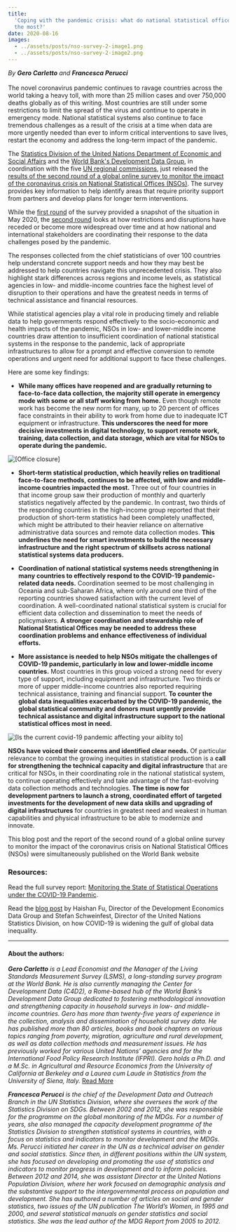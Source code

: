```yaml
---
title:
  'Coping with the pandemic crisis: what do national statistical offices need
  the most?'
date: 2020-08-16
images:
  - ../assets/posts/nso-survey-2-image1.png
  - ../assets/posts/nso-survey-2-image2.png
---
```



_By **Gero Carletto** and **Francesca Perucci**_<br/><br/>The novel coronavirus
pandemic continues to ravage countries across the world taking a heavy toll,
with more than 25 million cases and over 750,000 deaths globally as of this
writing. Most countries are still under some restrictions to limit the spread of
the virus and continue to operate in emergency mode. National statistical
systems also continue to face tremendous challenges as a result of the crisis at
a time when data are more urgently needed than ever to inform critical
interventions to save lives, restart the economy and address the long-term
impact of the pandemic.

The
[Statistics Division of the United Nations Department of Economic and Social Affairs](http://unstats.un.org/)
and the [World Bank's Development Data Group](http://data.worldbank.org/), in
coordination with the five
[UN regional commissions](http://www.regionalcommissions.org/about/the-regional-commissions/what-we-do/),
just released the
[results of the second round of a global online survey to monitor the impact of the coronavirus crisis on National Statistical Offices (NSOs)](https://unstats.un.org/unsd/covid19-response/covid19-nso-survey-report-2.pdf).
The survey provides key information to help identify areas that require priority
support from partners and develop plans for longer term interventions.

While the
[first round](https://unstats.un.org/unsd/covid19-response/covid19-nso-survey-report.pdf)
of the survey provided a snapshot of the situation in May 2020, the
[second round](https://unstats.un.org/unsd/covid19-response/covid19-nso-survey-report-2.pdf)
looks at how restrictions and disruptions have receded or become more widespread
over time and at how national and international stakeholders are coordinating
their response to the data challenges posed by the pandemic.

The responses collected from the chief statisticians of over 100 countries help
understand concrete support needs and how they may best be addressed to help
countries navigate this unprecedented crisis. They also highlight stark
differences across regions and income levels, as statistical agencies in low-
and middle-income countries face the highest level of disruption to their
operations and have the greatest needs in terms of technical assistance and
financial resources.

While statistical agencies play a vital role in producing timely and reliable
data to help governments respond effectively to the socio-economic and health
impacts of the pandemic, NSOs in low- and lower-middle income countries draw
attention to insufficient coordination of national statistical systems in the
response to the pandemic, lack of appropriate infrastructures to allow for a
prompt and effective conversion to remote operations and urgent need for
additional support to face these challenges.

Here are some key findings:

- **While many offices have reopened and are gradually returning to face-to-face
  data collection, the majority still operate in emergency mode with some or all
  staff working from home.** Even though remote work has become the new norm for
  many, up to 20 percent of offices face constraints in their ability to work
  from home due to inadequate ICT equipment or infrastructure. **This
  underscores the need for more decisive investments in digital technology, to
  support remote work, training, data collection, and data storage, which are
  vital for NSOs to operate during the pandemic.**

<Box mb={3}>
  <Img
    fluid={props.images[0]}
    title="[Office closure]"
    alt="[Office closure]"
  />
</Box>

- **Short-term statistical production, which heavily relies on traditional
  face-to-face methods, continues to be affected, with low and middle-income
  countries impacted the most.** Three out of four countries in that income
  group saw their production of monthly and quarterly statistics negatively
  affected by the pandemic. In contrast, two thirds of the responding countries
  in the high-income group reported that their production of short-term
  statistics had been completely unaffected, which might be attributed to their
  heavier reliance on alternative administrative data sources and remote data
  collection modes. **This underlines the need for smart investments to build
  the necessary infrastructure and the right spectrum of skillsets across
  national statistical systems data producers.**

- **Coordination of national statistical systems needs strengthening in many
  countries to effectively respond to the COVID-19 pandemic-related data
  needs.** Coordination seemed to be most challenging in Oceania and sub-Saharan
  Africa, where only around one third of the reporting countries showed
  satisfaction with the current level of coordination. A well-coordinated
  national statistical system is crucial for efficient data collection and
  dissemination to meet the needs of policymakers. **A stronger coordination and
  stewardship role of National Statistical Offices may be needed to address
  these coordination problems and enhance effectiveness of individual efforts.**

- **More assistance is needed to help NSOs mitigate the challenges of COVID-19
  pandemic, particularly in low and lower-middle income countries.** Most
  countries in this group voiced a strong need for every type of support,
  including equipment and infrastructure. Two thirds or more of upper
  middle-income countries also reported requiring technical assistance, training
  and financial support. **To counter the global data inequalities exacerbated
  by the COVID-19 pandemic, the global statistical community and donors must
  urgently provide technical assistance and digital infrastructure support to
  the national statistical offices most in need.**

<Box mb={3}>
  <Img
    fluid={props.images[1]}
    title="[Need for additional support to face the challenges posed by the COVID-19 pandemic]"
    alt="[Is the current covid-19 pandemic affecting your aiblity to]"
  />
</Box>

**NSOs have voiced their concerns and identified clear needs.** Of particular
relevance to combat the growing inequities in statistical production is a **call
for strengthening the technical capacity and digital infrastructure** that are
critical for NSOs, in their coordinating role in the national statistical
system, to continue operating effectively and take advantage of the
fast-evolving data collection methods and technologies. **The time is now for
development partners to launch a strong, coordinated effort of targeted
investments for the development of new data skills and upgrading of digital
infrastructures** for countries in greatest need and weakest in human
capabilities and physical infrastructure to be able to modernize and innovate.

This blog post and the report of the second round of a global online survey to
monitor the impact of the coronavirus crisis on National Statistical Offices
(NSOs) were simultaneously published on the World Bank website

### Resources:

Read the full survey report:
[Monitoring the State of Statistical Operations under the COVID-19 Pandemic](https://unstats.un.org/unsd/covid19-response/covid19-nso-survey-report-2.pdf).

Read the [blog post](/statistical-programmes/covid19-nso-survey/) by Haishan Fu,
Director of the Development Economics Data Group and Stefan Schweinfest,
Director of the United Nations Statistics Division, on how COVID-19 is widening
the gulf of global data inequality.

---

#### About the authors:

_**Gero Carletto** is a Lead Economist and the Manager of the Living Standards
Measurement Survey (LSMS), a long-standing survey program at the World Bank. He
is also currently managing the Center for Development Data (C4D2), a Rome-based
hub of the World Bank’s Development Data Group dedicated to fostering
methodological innovation and strengthening capacity in household surveys in
low- and middle-income countries. Gero has more than twenty-five years of
experience in the collection, analysis and dissemination of household survey
data. He has published more than 80 articles, books and book chapters on various
topics ranging from poverty, migration, agriculture and rural development, as
well as data collection methods and measurement issues. He has previously worked
for various United Nations’ agencies and for the International Food Policy
Research Institute (IFPRI). Gero holds a Ph.D. and a M.Sc. in Agricultural and
Resource Economics from the University of California at Berkeley and a Laurea
cum Laude in Statistics from the University of Siena, Italy._
[Read More](https://www.worldbank.org/en/about/people/g/gero-carletto)


_**Francesca Perucci** is the chief of the Development Data and Outreach Branch
in the UN Statistics Division, where she oversees the work of the Statistics
Division on SDGs. Between 2002 and 2012, she was responsible for the programme
on the global monitoring of the MDGs. For a number of years, she also managed
the capacity development programme of the Statistics Division to strengthen
statistical systems in countries, with a focus on statistics and indicators to
monitor development and the MDGs. Ms. Perucci initiated her career in the UN as
a technical adviser on gender and social statistics. Since then, in different
positions within the UN system, she has focused on developing and promoting the
use of statistics and indicators to monitor progress in development and to
inform policies. Between 2012 and 2014, she was assistant Director at the United
Nations Population Division, where her work focused on demographic analysis and
the substantive support to the intergovernmental process on population and
development. She has authored a number of articles on social and gender
statistics, two issues of the UN publication The World’s Women, in 1995 and
2000, and several statistical manuals on gender statistics and social
statistics. She was the lead author of the MDG Report from 2005 to 2012._
